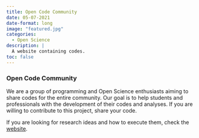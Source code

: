 ```yaml
---
title: Open Code Community
date: 05-07-2021
date-format: long
image: "featured.jpg"
categories:
  - Open Science
description: |
  A website containing codes.
toc: false
---
```


### Open Code Community

We are a group of programming and Open Science enthusiasts aiming to share codes for the entire community. Our goal is to help students and professionals with the development of their codes and analyses. If you are willing to contribute to this project, share your code.

If you are looking for research ideas and how to execute them, check the [website](https://opencodecom.net/).
